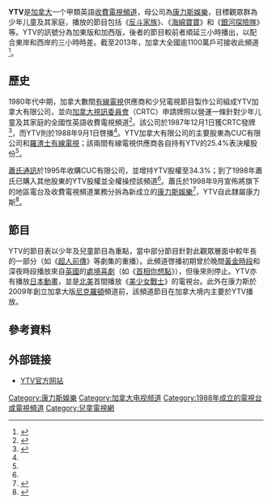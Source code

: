 {{NoteTA|G1=TV}}
{{about|加拿大一個電視頻道|英文簡稱相同的其他電視台|讀賣電視台|and|ITV約克郡}}
{{Infobox TV channel
| name = YTV
| logofile         =
| logoalt          = YTV
| logosize         = 
| launch           = 1988年9月1日
| closed date      = 
| picture format   = 
| share            = 
| share as of      = 
| share source     = 
| network          = 
| owner            = YTV加拿大有限公司<br />（[[康力斯娛樂|康力斯娛樂]]）
| slogan           = Woah!
| country          = [[加拿大|加拿大]]
| broadcast area   = 全國
| headquarters     = [[加拿大|加拿大]][[安大略省|安大略省]][[多倫多|多倫多]]
| former names     = 
| replaced names   =
| sister names     = Treehouse TV
| timeshift names  =
| web              =  http://www.ytv.com
| terr serv 1      = 
| terr chan 1      = 
| sat serv 1       = [[加拿大貝爾|貝爾電視]]
| sat chan 1       = 標清：25、551（東岸）、552（西岸）<br />高清：1646
| sat serv 2       = [[蕭氏通訊|蕭氏直線]]
| sat chan 2       = 標清：542（東岸）、543（西岸）<br />高清：71 / 571
| cable serv 1     = 加拿大所有有線業者
| cable chan 1     = 不定頻
| iptv serv 1      = FibreOP
| iptv chan 1      = 標清：252<br />高清：501
| iptv serv 2      = Bell Fibe TV
| iptv chan 2      = 標清：551、552<br />高清：1551
| iptv serv 3      = MTS
| iptv chan 3      = 標清：17、18<br />高清：459
| iptv serv 4      = [[研科|Optik TV]]
| iptv chan 4      = 標清：9600<br />高清：600
| iptv serv 5      = SaskTel
| iptv chan 5      = 標清：11
| iptv serv 6      = Zazeen
| iptv chan 6      = 高清：27
| iptv serv 7      = VMedia
| iptv chan 7      = 高清：25
| sat radio chan 1 = 
| online serv 1    = 
| online chan 1    = 
}} 

'''YTV'''是[[加拿大|加拿大]]一个甲類英語[[收費電視|收費電視]][[电视频道|頻道]]，母公司為[[康力斯娛樂|康力斯娛樂]]，目標觀眾群為少年儿童及其家庭，播放的節目包括《[[反斗家族|反斗家族]]》、《[[海綿寶寶|海綿寶寶]]》和《[[銀河探險隊|銀河探險隊]]》等。YTV的訊號分為加東版和加西版，後者的節目較前者順延三小時播出，以配合東岸和西岸的三小時時差。截至2013年，加拿大全國逾1100萬戶可接收此頻道<ref>{{cite web |url=http://www.newswire.ca/en/story/1191691/ytv-fast-forwards-to-fall-with-eight-side-splitting-new-series |title=YTV Canada Inc. | YTV Fast Forwards to Fall with Eight Side-Splitting New Series |publisher=Newswire.ca |date=2013-06-27 |accessdate=2014-08-07 |archive-date=2017-09-07 |archive-url=https://web.archive.org/web/20170907165404/http://www.newswire.ca/news-releases/ytv-fast-forwards-to-fall-with-eight-side-splitting-new-series-512660511.html |dead-url=no }}</ref>。

== 歷史 ==
1980年代中期，加拿大數間[[有線電視|有線電視]]供應商和少兒電視節目製作公司組成YTV加拿大有限公司，並向[[加拿大視訊委員會|加拿大視訊委員會]]（CRTC）申請牌照以營運一條針對少年儿童及其家庭的全國性英語收費電視頻道<ref name="CCF">{{cite web |url=http://www.broadcasting-history.ca/programming/television/programming_popup.php?id=1793 |title=Canadian Communications Foundation: YTV |publisher=Canadian Communications Foundation |accessdate=2016-06-04 |deadurl=yes |archiveurl=https://web.archive.org/web/20150226134654/http://www.broadcasting-history.ca/programming/television/programming_popup.php?id=1793 |archivedate=2015-02-26 }}</ref>。該公司於1987年12月1日獲CRTC發牌<ref name="CRTC">{{cite web |url=http://www.crtc.gc.ca/eng/archive/1987/DB87-903.HTM |title=ARCHIVED -  Decision CRTC 87-903 |publisher=[[加拿大視訊委員會|加拿大視訊委員會]] |date=1987-12-01 |accessdate=2016-06-04 |archive-date=2019-05-06 |archive-url=https://web.archive.org/web/20190506033315/https://crtc.gc.ca/eng/archive/1987/db87-903.htm |dead-url=no }}</ref>，而YTV則於1988年9月1日啓播<ref name="CCF"/>。YTV加拿大有限公司的主要股東為CUC有限公司和[[羅渣士通訊集團|羅渣士有線電視]]；該兩間有線電視供應商各自持有YTV的25.4%表決權股份<ref name="CRTC"/>。

[[蕭氏通訊|蕭氏通訊]]於1995年收購CUC有限公司，並增持YTV股權至34.3%；到了1998年蕭氏已購入其他股東的YTV股權並全權操控該頻道<ref name="CCF"/>。蕭氏於1998年9月宣佈將旗下的地區電台及收費電視頻道業務分拆為新成立的[[康力斯娛樂|康力斯娛樂]]<ref name="gandm-corus">{{cite news|title=Kids, Music and More|url=http://www.theglobeandmail.com/report-on-business/kids-music-and-more/article22400356/|accessdate=12 March 2016|work=The Globe and Mail|archive-date=2021-01-18|archive-url=https://web.archive.org/web/20210118174137/https://www.theglobeandmail.com/report-on-business/kids-music-and-more/article22400356/}}</ref>，YTV自此隸屬康力斯<ref>{{cite web |url=http://www.crtc.gc.ca/ownership/eng/cht032b.pdf |title=Ownership Chart 32b |format=PDF |date= |accessdate=2014-03-28 |archive-date=2019-04-23 |archive-url=https://web.archive.org/web/20190423030701/https://crtc.gc.ca/ownership/eng/cht032b.pdf |dead-url=no }}</ref>。

== 節目 ==
YTV的節目表以少年及兒童節目為重點，當中部分節目針對此觀眾層面中較年長的一部分（如《[[超人前傳|超人前傳]]》等劇集的重播）。此頻道啓播初期曾於晚間[[黃金時段|黃金時段]]和深夜時段播放來自[[英國|英國]]的[[處境喜劇|處境喜劇]]（如《[[首相你想點|首相你想點]]》），但後來則停止。YTV亦有播放[[日本動畫|日本動畫]]，並是[[北美|北美]]首間播放《[[美少女戰士|美少女戰士]]》的電視台。此外在康力斯於2009年創立加拿大版[[尼克羅頓|尼克羅頓]]頻道前，該頻道節目在加拿大境内主要於YTV播放。

== 參考資料 ==
{{reflist}}

== 外部链接 ==
*[https://web.archive.org/web/19970412205051/http://www.ytv.com/ YTV官方网站]

[[Category:康力斯娛樂|Category:康力斯娛樂]]
[[Category:加拿大电视频道|Category:加拿大电视频道]]
[[Category:1988年成立的電視台或電視頻道|Category:1988年成立的電視台或電視頻道]]
[[Category:兒童電視網|Category:兒童電視網]]